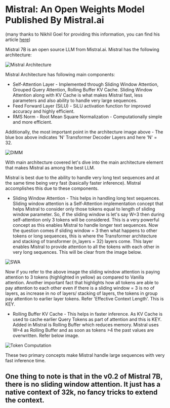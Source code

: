 
# Mistral: An Open Weights Model Published By Mistral.ai
(many thanks to Nikhil Goel for providing this information, you can find his article [here](https://www.linkedin.com/pulse/mistral-7b-large-language-model-generative-ai-what-makes-goel-oauvc/))

Mistral 7B is an open source LLM from Mistral.ai. Mistral has the following architecture:

<Image src="/mistral.png" alt="Mistral Architecture" width={1271} height={1000} />

Mistral Architecture has following main components:

- Self-Attention Layer - Implemented through Sliding Window Attention, Grouped Query Attention, Rolling Buffer KV Cache. Sliding Window Attention along with KV Cache is what makes Mistral fast, less parameters and also ability to handle very large sequences.
- Feed Forward Layer (SiLU) - SiLU activation function for improved accuracy and highly efficient.
- RMS Norm - Root Mean Square Normalization - Computationally simple and more efficient.

Additionally, the most important point in the architecture image above - The blue box above indicates 'N' Transformer Decoder Layers and here 'N' = 32.

<Image src="/mistral2.png" alt="DIMM" width={366} height={398} />

With main architecture covered let's dive into the main architecture element that makes Mistral as among the best LLM.

Mistral is best due to the ability to handle very long text sequences and at the same time being very fast (basically faster inference). Mistral accomplishes this due to these components.

- Sliding Window Attention - This helps in handling long text sequences. Sliding window attention is a Self-Attention implementation concept that helps Mistral to consider only those tokens equal to length of sliding window parameter. So, if the sliding window is let's say W=3 then during self-attention only 3 tokens will be considered. This is a very powerful concept as this enables Mistral to handle longer text sequences. Now the question comes if sliding window = 3 then what happens to other tokens or long sequences, this is where the Transformer architecture and stacking of transformer (n_layers = 32) layers come. This layer enables Mistral to provide attention to all the tokens with each other in very long sequences. This will be clear from the image below.

<Image src="/mistral3.png" alt="SWA" width={1372} height={536} />

Now if you refer to the above image the sliding window attention is paying attention to 3 tokens (highlighted in yellow) as compared to Vanilla attention. Another important fact that highlights how all tokens are able to pay attention to each other even if there is a sliding window = 3 is no of layers, as increase in no of layers/ stacking of layers, the tokens in group pay attention to earlier layer tokens. Refer 'Effective Context Length'. This is KEY.

- Rolling Buffer KV Cache - This helps in faster inference. As KV Cache is used to cache earlier Query Tokens as part of attention and this is KEY. Added in Mistral is Rolling Buffer which reduces memory. Mistral uses W=4 as Rolling Buffer and as soon as tokens >4 the past values are overwritten. Refer below image.


<Image src="/mistral4.png" alt="Token Computation" width={1361} height={234} />

These two primary concepts make Mistral handle large sequences with very fast inference time.


## One thing to note is that in the v0.2 of Mistral 7B, there is no sliding window attention. It just has a native context of 32k, no fancy tricks to extend the context.